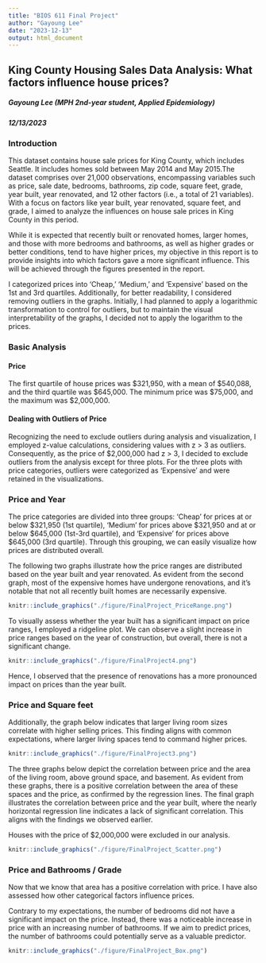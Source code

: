 ```yaml
---
title: "BIOS 611 Final Project"
author: "Gayoung Lee"
date: "2023-12-13"
output: html_document
---
```


## King County Housing Sales Data Analysis: What factors influence house prices?

##### Gayoung Lee (MPH 2nd-year student, Applied Epidemiology)

##### 12/13/2023

### Introduction

This dataset contains house sale prices for King County, which includes Seattle. It includes homes sold between May 2014 and May 2015.The dataset comprises over 21,000 observations, encompassing variables such as price, sale date, bedrooms, bathrooms, zip code, square feet, grade, year built, year renovated, and 12 other factors (i.e., a total of 21 variables). With a focus on factors like year built, year renovated, square feet, and grade, I aimed to analyze the influences on house sale prices in King County in this period.

While it is expected that recently built or renovated homes, larger homes, and those with more bedrooms and bathrooms, as well as higher grades or better conditions, tend to have higher prices, my objective in this report is to provide insights into which factors gave a more significant influence. This will be achieved through the figures presented in the report.

I categorized prices into 'Cheap,' 'Medium,' and 'Expensive' based on the 1st and 3rd quartiles. Additionally, for better readability, I considered removing outliers in the graphs. Initially, I had planned to apply a logarithmic transformation to control for outliers, but to maintain the visual interpretability of the graphs, I decided not to apply the logarithm to the prices.

### Basic Analysis

#### Price

The first quartile of house prices was \$321,950, with a mean of \$540,088, and the third quartile was \$645,000. The minimum price was \$75,000, and the maximum was \$2,000,000.

#### Dealing with Outliers of Price

Recognizing the need to exclude outliers during analysis and visualization, I employed z-value calculations, considering values with z \> 3 as outliers. Consequently, as the price of \$2,000,000 had z \> 3, I decided to exclude outliers from the analysis except for three plots. For the three plots with price categories, outliers were categorized as 'Expensive' and were retained in the visualizations.

### Price and Year

The price categories are divided into three groups: 'Cheap' for prices at or below \$321,950 (1st quartile), 'Medium' for prices above \$321,950 and at or below \$645,000 (1st-3rd quartile), and 'Expensive' for prices above \$645,000 (3rd quartile). Through this grouping, we can easily visualize how prices are distributed overall.

The following two graphs illustrate how the price ranges are distributed based on the year built and year renovated. As evident from the second graph, most of the expensive homes have undergone renovations, and it's notable that not all recently built homes are necessarily expensive.

```r
knitr::include_graphics("./figure/FinalProject_PriceRange.png")
```

To visually assess whether the year built has a significant impact on price ranges, I employed a ridgeline plot. We can observe a slight increase in price ranges based on the year of construction, but overall, there is not a significant change.

```r
knitr::include_graphics("./figure/FinalProject4.png")
```

Hence, I observed that the presence of renovations has a more pronounced impact on prices than the year built.

### Price and Square feet

Additionally, the graph below indicates that larger living room sizes correlate with higher selling prices. This finding aligns with common expectations, where larger living spaces tend to command higher prices.

```r
knitr::include_graphics("./figure/FinalProject3.png")
```

The three graphs below depict the correlation between price and the area of the living room, above ground space, and basement. As evident from these graphs, there is a positive correlation between the area of these spaces and the price, as confirmed by the regression lines. The final graph illustrates the correlation between price and the year built, where the nearly horizontal regression line indicates a lack of significant correlation. This aligns with the findings we observed earlier.

Houses with the price of \$2,000,000 were excluded in our analysis.

```r
knitr::include_graphics("./figure/FinalProject_Scatter.png")
```

### Price and Bathrooms / Grade

Now that we know that area has a positive correlation with price. I have also assessed how other categorical factors influence prices.

Contrary to my expectations, the number of bedrooms did not have a significant impact on the price. Instead, there was a noticeable increase in price with an increasing number of bathrooms. If we aim to predict prices, the number of bathrooms could potentially serve as a valuable predictor.

```r
knitr::include_graphics("./figure/FinalProject_Box.png")
```
